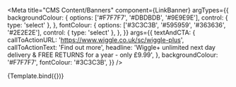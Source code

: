 
<Meta
  title="CMS Content/Banners"
  component={LinkBanner}
  argTypes={{
    backgroundColour: {
      options: ['#F7F7F7', '#DBDBDB', '#9E9E9E'],
      control: { type: 'select' },
    },
    fontColour: {
      options: ['#3C3C3B', '#595959', '#363636', '#2E2E2E'],
      control: { type: 'select' },
    },
  }}
  args={{
    textAndCTA: {
      callToActionURL: 'https://www.wiggle.co.uk/sc/wiggle-plus',
      callToActionText: 'Find out more',
      headline:
        'Wiggle+ unlimited next day delivery & FREE RETURNS for a year - only £9.99',
    },
    backgroundColour: '#F7F7F7',
    fontColour: '#3C3C3B',
  }}
/>


<Canvas>
  <Story name="Wiggle Plus Banner">{Template.bind({})}</Story>
</Canvas>
